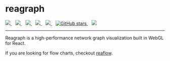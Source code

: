 
<Meta title="Docs/Intro" />

<div style={{ margin: '0 auto', maxWidth: '600px', color: 'white', textAlign: 'center' }}>
  <h1>reagraph</h1>
  <a href="https://github.com/reaviz/reagraph/workflows/build/" target="_blank">
    <img src="https://github.com/reaviz/reagraph/workflows/build/badge.svg?branch=master" />
  </a>
  &nbsp;&nbsp;
  <a href="https://npm.im/reagraph" target="_blank">
    <img src="https://img.shields.io/npm/v/reagraph.svg" />
  </a>&nbsp;&nbsp;
  <a href="https://npm.im/reagraph" target="_blank">
    <img src="https://badgen.net/npm/dw/reagraph" />
  </a>&nbsp;&nbsp;
  <a href="https://github.com/reaviz/reagraph/blob/master/LICENSE" target="_blank">
    <img src="https://badgen.now.sh/badge/license/apache2" />
  </a>&nbsp;&nbsp;
  <a href="https://bundlephobia.com/result?p=reagraph" target="_blank">
    <img src="https://badgen.net/bundlephobia/minzip/reagraph" />
  </a>&nbsp;&nbsp;
  <a href="https://github.com/reaviz/reagraph" target="_blank">
    <img alt="GitHub stars" src="https://img.shields.io/github/stars/reaviz/reagraph?style=social" />
  </a>&nbsp;&nbsp;
  <a href="https://discord.gg/tt8wGExq35" target="_blank">
    <img src="https://img.shields.io/discord/773948315037073409?label=discord" />
  </a>

  ---

Reagraph is a high-performance network graph visualization built in WebGL for React.

If you are looking for flow charts, checkout <a href="https://reaflow.dev" target="_blank">reaflow</a>.
</div>
